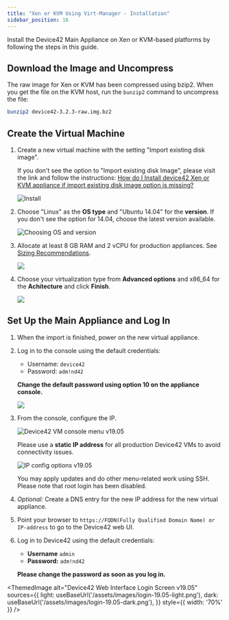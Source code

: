 ```yaml
---
title: "Xen or KVM Using Virt-Manager - Installation"
sidebar_position: 16
---
```



Install the Device42 Main Appliance on Xen or KVM-based platforms by following the steps in this guide.

## Download the Image and Uncompress 

The raw image for Xen or KVM has been compressed using bzip2. When you get the file on the KVM host, run the `bunzip2` command to uncompress the file:

```bash
bunzip2 device42-3.2.3-raw.img.bz2
```

## Create the Virtual Machine

1. Create a new virtual machine with the setting "Import existing disk image".  

    If you don't see the option to "Import existing disk Image", please visit the link and follow the instructions: [How do I Install device42 Xen or KVM appliance if import existing disk image option is missing?](https://support.device42.com/hc/en-usentries/22412668)

    ![Install](/assets/images/wpid6123-Download_and_Install.png)

2. Choose "Linux" as the **OS type** and "Ubuntu 14.04" for the **version**. If you don't see the option for 14.04, choose the latest version available.

    ![Choosing OS and version](/assets/images/wpid6121-Choosing_OS_and_version.png)

3. Allocate at least 8 GB RAM and 2 vCPU for production appliances. See [Sizing Recommendations](sizing-recommendations.mdx).

    ![](/assets/images/wpid6124-media_1326264722468.png)

4. Choose your virtualization type from **Advanced options** and x86\_64 for the **Achitecture** and click **Finish**.
   
    ![](/assets/images/wpid6125-media_1326264734201.png)

## Set Up the Main Appliance and Log In

1. When the import is finished, power on the new virtual appliance.
2. Log in to the console using the default credentials:
  
    - Username: `device42`
    - Password: `adm!nd42`
    
    **Change the default password using option 10 on the appliance console.**

    ![](/assets/images/wpid6128-media_1418268309382.png)

3. From the console, configure the IP. 

    ![Device42 VM console menu v19.05](/assets/images/vm-main-menu.png)

    Please use a **static IP address** for all production Device42 VMs to avoid connectivity issues.

    ![IP config options v19.05](/assets/images/vm-ip-settings.png)

    You may apply updates and do other menu-related work using SSH. Please note that root login has been disabled.

1. _Optional:_ Create a DNS entry for the new IP address for the new virtual appliance.
2. Point your browser to `https://FQDN(Fully Qualified Domain Name) or IP-address` to go to the Device42 web UI.
3. Log in to Device42 using the default credentials:
    - **Username** `admin` 
    - **Password:** `adm!nd42` 

    **Please change the password as soon as you log in.**

<ThemedImage
  alt="Device42 Web Interface Login Screen v19.05"
  sources={{
    light: useBaseUrl('/assets/images/login-19.05-light.png'),
    dark: useBaseUrl('/assets/images/login-19.05-dark.png'),
  }}
  style={{ width: '70%' }} 
/>
